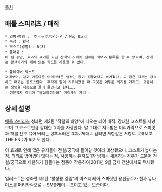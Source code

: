 [[목차]]

== 배틀 스피리츠 / 매직 ==
 * 일명/영명 :  ウィッグバインド / Wig Bind
 * 속성 : 황색
 * 코스트(경멸) : 8(3)
 * 플래쉬 :
 이 턴 동안, 효과의 표기를 지닌 상대의 스피릿 전부는 어택과 블록을 할 수 없으며, 상대는 황색이외의 패에 있는 카드를 사용할 수 없다.

 * 플레이버 텍스트
 고대부터, 길고 아름다운 머리카락은 영적인 힘이 깃들었다고 여겨졌다. 그 힘은 때로는 정숙하고 때로는 공포스럽다. 후자에 힘이 치우쳐졌을 때 그것은 어두운 의지를 가지고, 고동하는 생명을 저승으로 끌어 들인다고 한다…….
 - 성문학자 리리아 "팔십팔성야화" 머리카락 자리 -

== 상세 설명 ==
[[배틀 스피리츠]] 성좌편 제2탄 "작렬의 태양"에 나오는 레어 매직. 강대한 코스트를 지녔으며 그 코스트만큼 강대한 효과를 자랑한다. 말 그대로 저주받은 머리카락으로 스피릿과 패를 전부 묶어 버리는 공포스러운 효과. 제대로 걸리면 저항같은 저항도 못해보고 THE END가 되기도 한다.

이 효과로 인해 많은 유저들이 전설/궁극에 들어갈 것이라 예상했으나, 코스트가 높다는 점. 의외로 방어법이 많다는 점, 사용하는 유저도 1장 넘게는 채용하는 경우가 드물어 전설/궁극으로 제한하기 힘들다는 점등이 작용하여 2011년 9월 금제 갱신에서도 무사했다.

일러스트는 성좌편 제1탄 "팔성룡 강림"의 마스터 레어 스피릿인 용선공주가 천사 듀나미스를 머리카락으로 --SM플레이-- 조이고 있는 모습이다.
